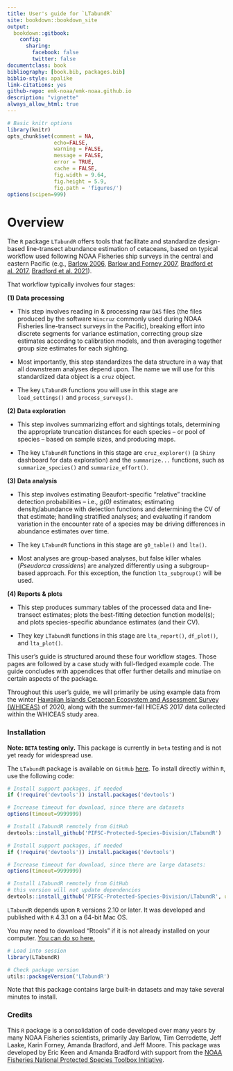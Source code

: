```yaml
--- 
title: User's guide for `LTabundR`
site: bookdown::bookdown_site
output: 
  bookdown::gitbook:
    config:
      sharing:
        facebook: false
        twitter: false
documentclass: book
bibliography: [book.bib, packages.bib]
biblio-style: apalike
link-citations: yes
github-repo: emk-noaa/emk-noaa.github.io
description: "vignette"
always_allow_html: true
---
```



```r
# Basic knitr options
library(knitr)
opts_chunk$set(comment = NA, 
               echo=FALSE,
               warning = FALSE, 
               message = FALSE, 
               error = TRUE, 
               cache = FALSE,
               fig.width = 9.64,
               fig.height = 5.9,
               fig.path = 'figures/')
options(scipen=999)

```


# Overview {-} 

The `R` package `LTabundR` offers tools that facilitate and standardize design-based line-transect abundance estimation of cetaceans, based on typical workflow used following NOAA Fisheries ship surveys in the central and eastern Pacific (e.g., [Barlow 2006](https://www.google.com/url?q=https://onlinelibrary.wiley.com/doi/10.1111/j.1748-7692.2006.00032.x&sa=D&source=docs&ust=1676392605333708&usg=AOvVaw07ERYd9m2kJg0LttBFVyil), [Barlow and Forney 2007](https://spo.nmfs.noaa.gov/content/abundance-and-population-density-cetaceans-california-current-ecosystem), [Bradford et al. 2017](https://spo.nmfs.noaa.gov/content/fishery-bulletin/abundance-estimates-cetaceans-line-transect-survey-within-us-hawaiian), [Bradford et al. 2021](https://repository.library.noaa.gov/view/noaa/29004)).

That workflow typically involves four stages: 

**(1) Data processing**  

- This step involves reading in & processing raw `DAS` files (the files produced by the software `Wincruz` commonly used during NOAA Fisheries line-transect surveys in the Pacific), breaking effort into discrete segments for variance estimation, correcting group size estimates according to calibration models, and then averaging together group size estimates for each sighting.  

- Most importantly, this step standardizes the data structure in a way that all downstream analyses depend upon. The name we will use for this standardized data object is a `cruz` object.

- The key `LTabundR` functions you will use in this stage are `load_settings()` and `process_surveys()`. 


**(2) Data exploration**

- This step involves summarizing effort and sightings totals, determining the appropriate truncation distances for each species -- or pool of species -- based on sample sizes, and producing maps.  

- The key `LTabundR` functions in this stage are `cruz_explorer()` (a `Shiny` dashboard for data exploration) and the `summarize...`  functions, such as `summarize_species()` and `summarize_effort()`.


**(3) Data analysis**

- This step involves estimating Beaufort-specific "relative" trackline detection probabilities -- i.e., *g(0)* estimates; estimating density/abundance with detection functions and determining the CV of that estimate; handling stratified analyses; and evaluating if random variation in the encounter rate of a species may be driving differences in abundance estimates over time.  

- The key `LTabundR` functions in this stage are `g0_table()` and `lta()`.  

- Most analyses are group-based analyses, but false killer whales (*Pseudorca crassidens*) are analyzed differently using a subgroup-based approach. For this exception, the function `lta_subgroup()` will be used.  


**(4) Reports & plots**

- This step produces summary tables of the processed data and line-transect estimates; plots the best-fitting detection function model(s); and plots species-specific abundance estimates (and their CV).  

- They key `LTabundR` functions in this stage are `lta_report()`, `df_plot()`, and `lta_plot()`. 
 
This user's guide is structured around these four workflow stages. Those pages are followed by a case study with full-fledged example code. The guide concludes with appendices that offer further details and minutiae on certain aspects of the package. 

Throughout this user's guide, we will primarily be using example data from the winter [Hawaiian Islands Cetacean Ecosystem and Assessment Survey (WHICEAS)](https://repository.library.noaa.gov/view/noaa/47788) of 2020, along with the summer-fall HICEAS 2017 data collected within the WHICEAS study area. 

### Installation {-} 

**Note: `BETA` testing only.** This package is currently in `beta` testing and is not yet ready for widespread use.

The `LTabundR` package is available on `GitHub` [here](https://github.com/PIFSC-Protected-Species-Division/LTabundR).  To install directly within `R`, use the following code:  

```r
# Install support packages, if needed
if (!require('devtools')) install.packages('devtools')

# Increase timeout for download, since there are datasets
options(timeout=9999999)

# Install LTabundR remotely from GitHub
devtools::install_github('PIFSC-Protected-Species-Division/LTabundR')
```

```r
# Install support packages, if needed
if (!require('devtools')) install.packages('devtools')

# Increase timeout for download, since there are large datasets:
options(timeout=9999999)

# Install LTabundR remotely from GitHub
# this version will not update dependencies
devtools::install_github('PIFSC-Protected-Species-Division/LTabundR', upgrade=FALSE)
```

`LTabundR` depends upon `R` versions 2.10 or later. It was developed and published with `R` 4.3.1 on a 64-bit Mac OS.  

You may need to download "Rtools" if it is not already installed on your computer. [You can do so here.](https://cran.r-project.org/bin/windows/Rtools/) 


```r
# Load into session
library(LTabundR)

# Check package version
utils::packageVersion('LTabundR')
```

Note that this package contains large built-in datasets and may take several minutes to install.

### Credits {-}  

This `R` package is a consolidation of code developed over many years by many NOAA Fisheries scientists, primarily Jay Barlow, Tim Gerrodette, Jeff Laake, Karin Forney, Amanda Bradford, and Jeff Moore. This package was developed by Eric Keen and Amanda Bradford with support from the [NOAA Fisheries National Protected Species Toolbox Initiative](https://www.fisheries.noaa.gov/national/population-assessments/national-protected-species-toolbox-initiative). 
 
